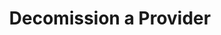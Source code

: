 ---
categories: ["Praetor App"]
tags: ["Praetor App"]
weight: 6
title: "Decomission a Provider"
linkTitle: "Decomission a Provider"
---